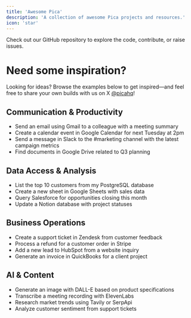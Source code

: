 ```yaml
---
title: 'Awesome Pica'
description: 'A collection of awesome Pica projects and resources.'
icon: 'star'
---
```


<Columns cols={2}>
  <Card title="@picahq/awesome-pica" icon="github" href="https://github.com/picahq/awesome-pica" img="/images/pica-man.png" horizontal>
    Check out our GitHub repository to explore the code, contribute, or raise issues.
  </Card>
  <div></div>
</Columns>

# Need some inspiration?

Looking for ideas? Browse the examples below to get inspired—and feel free to share your own builds with us on X [@picahq](https://x.com/picahq)!

## Communication & Productivity
- Send an email using Gmail to a colleague with a meeting summary
- Create a calendar event in Google Calendar for next Tuesday at 2pm
- Send a message in Slack to the #marketing channel with the latest campaign metrics
- Find documents in Google Drive related to Q3 planning

## Data Access & Analysis
- List the top 10 customers from my PostgreSQL database
- Create a new sheet in Google Sheets with sales data
- Query Salesforce for opportunities closing this month
- Update a Notion database with project statuses

## Business Operations
- Create a support ticket in Zendesk from customer feedback
- Process a refund for a customer order in Stripe
- Add a new lead to HubSpot from a website inquiry
- Generate an invoice in QuickBooks for a client project

## AI & Content
- Generate an image with DALL-E based on product specifications
- Transcribe a meeting recording with ElevenLabs
- Research market trends using Tavily or SerpApi
- Analyze customer sentiment from support tickets
